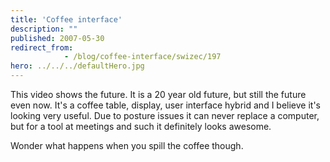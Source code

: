 ```yaml
---
title: 'Coffee interface'
description: ""
published: 2007-05-30
redirect_from: 
            - /blog/coffee-interface/swizec/197
hero: ../../../defaultHero.jpg
---
```

This video shows the future. It is a 20 year old future, but still the future even now. It&#x27;s a coffee table, display, user interface hybrid and I believe it&#x27;s looking very useful. Due to posture issues it can never replace a computer, but for a tool at meetings and such it definitely looks awesome.

Wonder what happens when you spill the coffee though.